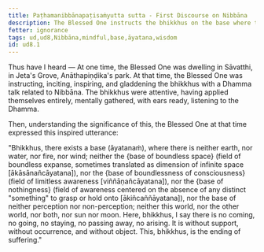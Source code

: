 ```yaml
---
title: Paṭhamanibbānapaṭisaṁyutta sutta - First Discourse on Nibbāna
description: The Blessed One instructs the bhikkhus on the base where there is no coming, going, staying, no passing away, and no arising.
fetter: ignorance
tags: ud,ud8,Nibbāna,mindful,base,āyatana,wisdom
id: ud8.1
---
```


Thus have I heard — At one time, the Blessed One was dwelling in Sāvatthi, in Jeta's Grove, Anāthapiṇḍika's park. At that time, the Blessed One was instructing, inciting, inspiring, and gladdening the bhikkhus with a Dhamma talk related to Nibbāna. The bhikkhus were attentive, having applied themselves entirely, mentally gathered, with ears ready, listening to the Dhamma.

Then, understanding the significance of this, the Blessed One at that time expressed this inspired utterance:

"Bhikkhus, there exists a base (āyatanaṁ), where there is neither earth, nor water, nor fire, nor wind; neither the \{base of boundless space} (field of boundless expanse, sometimes translated as dimension of infinite space [ākāsānañcāyatana]), nor the \{base of boundlessness of consciousness} (field of limitless awareness [viññāṇañcāyatana]), nor the \{base of nothingness} (field of awareness centered on the absence of any distinct "something" to grasp or hold onto [ākiñcaññāyatana]), nor the base of neither perception nor non-perception; neither this world, nor the other world, nor both, nor sun nor moon. Here, bhikkhus, I say there is no coming, no going, no staying, no passing away, no arising. It is without support, without occurrence, and without object. This, bhikkhus, is the ending of suffering."